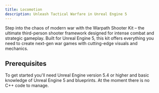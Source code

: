 ```yaml
---
title: Locomotion
description: Unleash Tactical Warfare in Unreal Engine 5
---
```


Step into the chaos of modern war with the Warpath Shooter Kit – the ultimate third-person shooter framework designed for intense combat and strategic gameplay. Built for Unreal Engine 5, this kit offers everything you need to create next-gen war games with cutting-edge visuals and mechanics.

## Prerequisites

To get started you'll need Unreal Engine version 5.4 or higher and basic knowledge of Unreal Engine 5 and blueprints. At the moment there is no C++ code to manage.